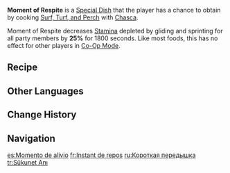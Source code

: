 {{Food Infobox
|id              = 108777
|description     = Piled high with ingredients, few can resist the aroma of this dish. Even someone in the midst of an argument might find their anger turn to hunger at the mere whiff of it. Wait a moment, those Saurians who were rolling around in the distance just now... Why have they suddenly started looking this way too?
|type            = Adventurer's Dishes
|effectType      = Stamina Reduction
|effect          = Decreases all party members' gliding and sprinting Stamina consumption by '''25'''% for 1800s.
|eff_att1        = Stamina
|eff_att2        = Gliding Stamina
|eff_att3        = Sprinting Stamina
|quality         = 3
|character       = Chasca
|base            = Surf, Turf, and Perch
}}
'''Moment of Respite''' is a [[Special Dish]] that the player has a chance to obtain by cooking [[Surf, Turf, and Perch]] with [[Chasca]]. <!--The [[recipe]] for {{Tx}}.-->

Moment of Respite decreases [[Stamina]] depleted by gliding and sprinting for all party members by '''25%''' for 1800 seconds. Like most foods, this has no effect for other players in [[Co-Op Mode]].

==Recipe==
{{Recipe
|type = Cooking
|character = Chasca
|Fowl = 2
|Raw Meat = 2
|Fish = 2
|Grainfruit = 2
|sort = Fowl;Raw Meat;Fish;Grainfruit
}}

==Other Languages==
{{Other Languages
|en       = Moment of Respite
|zhs      = 歇止一刻
|zhs_rm   = Xiēzhǐ Yīkè
|zht      = 歇止一刻
|zht_rm   = Xiēzhǐ Yīkè
|zh_tl    = 
|ja       = しばしの休息
|ja_rm    = Shibashi no Kyuusoku
|ja_tl    = Moment of Rest
|ko       = 잠깐의 휴식 시간
|ko_tl    = 
|es       = Momento de alivio
|es_tl    = Moment of Relief
|fr       = Instant de repos
|fr_tl    = Moment of Rest
|ru       = Короткая передышка
|ru_tl    = 
|th       = Moment of Respite
|vi       = Dừng Lại Nghỉ Ngơi
|vi_tl    = 
|de       = Augenblick der Ruhe
|de_tl    = 
|id       = Moment of Respite
|pt       = Momento de Descanso
|pt_tl    = 
|tr       = Sükunet Anı
|tr_tl    = 
|it       = Un attimo di riposo
|it_tl    = 
}}

==Change History==
{{Change History|5.2}}

==Navigation==
{{Food Navbox|type=Special Dishes}}

[[es:Momento de alivio]]
[[fr:Instant de repos]]
[[ru:Короткая передышка]]
[[tr:Sükunet Anı]]